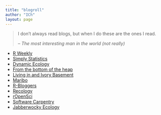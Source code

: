 ```yaml
---
title: "blogroll"
author: "ICh"
layout: page
---
```


> I don't always read blogs, but when I do these are the ones I read.
>
> -- <cite>The most interesting man in the world (not really)</cite>

- [R Weekly](https://rweekly.org/)
- [Simply Statistics](https://simplystatistics.org/)
- [Dynamic Ecology](https://dynamicecology.wordpress.com/)
- [From the bottom of the heap](http://www.fromthebottomoftheheap.net/)
- [Living in and Ivory Basement](http://ivory.idyll.org/blog/)
- [Maribo](http://blogs.ubc.ca/maribo/)
- [R-Bloggers](http://www.r-bloggers.com)
- [Recology](http://recology.info/)
- [rOpenSci](https://ropensci.org/blog/)
- [Software Carpentry](http://software-carpentry.org/blog/index.html)
- [Jabberwocky Ecology](http://jabberwocky.weecology.org/)

